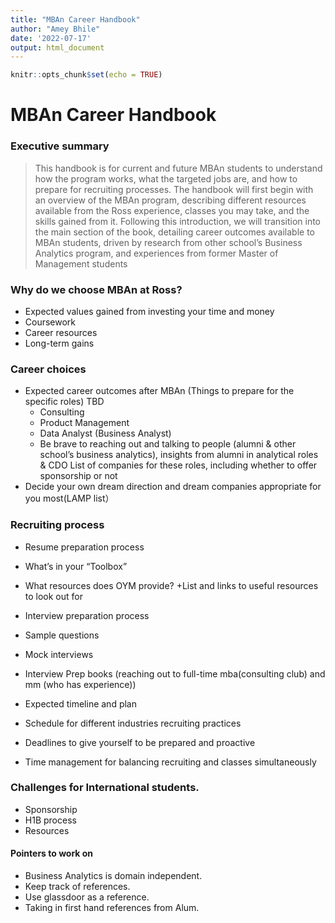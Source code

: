 ```yaml
---
title: "MBAn Career Handbook"
author: "Amey Bhile"
date: '2022-07-17'
output: html_document
---
```


```r
knitr::opts_chunk$set(echo = TRUE)
```

# MBAn Career Handbook

### Executive summary
> This handbook is for current and future MBAn students to understand how the program works, what the targeted jobs are, and how to prepare for recruiting processes. The handbook will first begin with an overview of the MBAn program, describing different resources available from the Ross experience, classes you may take, and the skills gained from it. Following this introduction, we will transition into the main section of the book, detailing career outcomes available to MBAn students, driven by research from other school’s Business Analytics program, and experiences from former Master of Management students

### Why do we choose MBAn at Ross?
* Expected values gained from investing your time and money
* Coursework
* Career resources
* Long-term gains

### Career choices
* Expected career outcomes after MBAn (Things to prepare for the specific roles) TBD
  + Consulting 
  + Product Management
  + Data Analyst (Business Analyst)
  + Be brave to reaching out and talking to people (alumni & other school’s business analytics), insights from alumni in analytical roles & CDO 
List of companies for these roles, including whether to offer sponsorship or not
* Decide your own dream direction and dream companies appropriate for you most(LAMP list）

### Recruiting process
* Resume preparation process 
 + What’s in your “Toolbox”
 + What resources does OYM provide?
 +List and links to useful resources to look out for

* Interview preparation process

 + Sample questions
 + Mock interviews
 + Interview Prep books (reaching out to full-time mba(consulting club) and mm (who has experience))
 + Expected timeline and plan
 + Schedule for different industries recruiting practices
 + Deadlines to give yourself to be prepared and proactive
 + Time management for balancing recruiting and classes simultaneously
			
### Challenges for International students.
* Sponsorship
* H1B process
* Resources
 
 
#### Pointers to work on  
 + Business Analytics is domain independent.
 + Keep track of references.
 + Use glassdoor as a reference.
 + Taking in first hand references from Alum.



